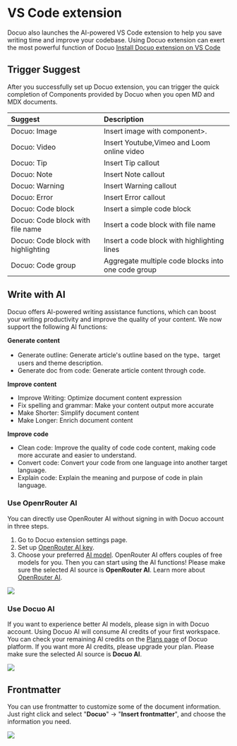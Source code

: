 # VS Code extension

Docuo also launches the AI-powered VS Code extension to help you save writing time and improve your codebase.
Using Docuo extension can exert the most powerful function of Docuo
[Install Docuo extension on VS Code](https://marketplace.visualstudio.com/items?itemName=spreading-docuo.docuo)

## Trigger Suggest

After you successfully set up Docuo extension,  you can trigger the quick completion of Components provided by Docuo when you open MD and MDX documents.

| Suggest                               | Description                                        |
| :------------------------------------ | :------------------------------------------------- |
| Docuo: Image                          | Insert image with component>.                      |
| Docuo: Video                          | Insert Youtube,Vimeo and Loom online video         |
| Docuo: Tip                            | Insert Tip callout                                 |
| Docuo: Note                           | Insert Note callout                                |
| Docuo: Warning                        | Insert Warning callout                             |
| Docuo: Error                          | Insert Error callout                               |
| Docuo: Code block                     | Insert a simple code block                         |
| Docuo: Code block with file name      | Insert a code block with file name                 |
| Docuo: Code block with highlighting   | Insert a code block with highlighting lines        |
| Docuo: Code group                     | Aggregate multiple code blocks into one code group |

## Write with AI

Docuo offers AI-powered writing assistance functions, which can boost your writing productivity and improve the quality of your content.
We now support the following AI functions:

**Generate content**
- Generate outline: Generate article's outline based on the type、target users and theme description.
- Generate doc from code: Generate article content through code.

**Improve content**
- Improve Writing: Optimize document content expression
- Fix spelling and grammar: Make your content output more accurate
- Make Shorter: Simplify document content
- Make Longer: Enrich document content 

**Improve code**
- Clean code: Improve the quality of code code content, making code more accurate and easier to understand.
- Convert code: Convert your code from one language into another target language.
- Explain code: Explain the meaning and purpose of code in plain language.

### Use OpenrRouter AI

You can directly use OpenRouter AI without signing in with Docuo account in three steps. 
1. Go to Docuo extension settings page.
2. Set up [OpenRouter AI key](https://openrouter.ai/keys).
3. Choose your preferred [AI model](https://openrouter.ai/models). OpenRouter AI offers couples of free models for you.
Then you can start using the AI functions! Please make sure the selected AI source is **OpenRouter AI**.
Learn more about [OpenRouter AI](https://openrouter.ai/).

<Frame width="auto" height="auto">
  <img src="../docs_image/vscode_openrouter_ai.png" />
</Frame>

### Use Docuo AI

If you want to experience better AI models, please sign in with Docuo account. Using Docuo AI will consume AI credits of your first workspace. You can check your remaining AI credits on the [Plans page](https://app.spreading.ai/plan) of Docuo platform. If you want more AI credits, please upgrade your plan. 
Please make sure the selected AI source is **Docuo AI**.

<Frame width="auto" height="auto">
  <img src="../docs_image/vscode_docuo_ai.png" />
</Frame>

## Frontmatter

You can use frontmatter to customize some of the document information. Just right click and select "**Docuo**" → "**Insert frontmatter**", and choose the information you need.

<Frame width="auto" height="auto">
  <img src="../docs_image/vscode_frontmatter.gif" />
</Frame>

